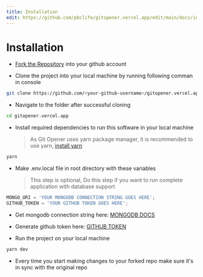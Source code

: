```yaml
---
title: Installation
edit: https://github.com/pbclife/gitopener.vercel.app/edit/main/docs/installation.mdx
---
```


# Installation

- [Fork the Repository][fork-link] into your github account

- Clone the project into your local machine by running following comman in console

```bash Clone to local machine
git clone https://github.com/<your-github-username>/gitopener.vercel.app.git
```

- Navigate to the folder after successful cloning

```bash Change Directory
cd gitopener.vercel.app
```

- Install required dependencies to run this software in your local machine
  > As Git Opener uses yarn package manager, it is recommended to use yarn, [install yarn][yarn-website]

```bash Terminal
yarn
```

- Make .env.local file in root directory with these variables
  > This step is optional, Do this step if you want to run complete application with database support

```jsx .env.local
MONGO_URI = 'YOUR MONGODB CONNECTION STRING GOES HERE';
GITHUB_TOKEN = 'YOUR GITHUB TOKEN GOES HERE';
```

- Get mongodb connection string here: [MONGODB DOCS][mongodb-docs]
- Generate github token here: [GITHUB TOKEN][github-token]

- Run the project on your local machine

```sh Terminal
yarn dev
```

- Every time you start making changes to your forked repo make sure it's in sync with the original repo

<ResponsiveImg alt="image" src="/images/gradbg.jpg" width={1280} height={720} />

[fork-link]: https://github.com/pbclife/gitopener.vercel.app/fork
[yarn-website]: https://classic.yarnpkg.com/lang/en/docs/install/#debian-stable
[mongodb-docs]: https://www.mongodb.com/docs/compass/current/connect
[github-token]: https://github.com/settings/tokens

